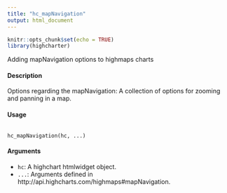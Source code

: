 ---
title: "hc_mapNavigation"
output: html_document
---

```{r setup, include=FALSE}
knitr::opts_chunk$set(echo = TRUE)
library(highcharter)
```

Adding mapNavigation options to highmaps charts

#### Description 

Options regarding the mapNavigation: A collection of options for zooming and panning in a map.

#### Usage

<pre><code>
hc_mapNavigation(hc, ...)
</code></pre>

#### Arguments 

* ``hc ``: A highchart htmlwidget object.
* ``...``: Arguments defined in http://api.highcharts.com/highmaps#mapNavigation.
